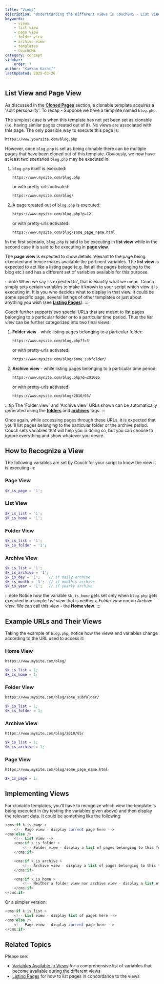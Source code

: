 ```yaml
---
title: "Views"
description: "Understanding the different views in CouchCMS - List View, Page View, Folder View, and Archive View"
keywords:
    - views
    - list view
    - page view
    - folder view
    - archive view
    - templates
    - CouchCMS
category: concept
sidebar:
    order: 7
author: "Kamran Kashif"
lastUpdated: 2025-03-20
---
```



## List View and Page View

As discussed in the [**Cloned Pages**](../cloned-pages/) section, a clonable template acquires a 'split personality'.
To recap -
Suppose we have a template named `blog.php`.

The simplest case is when this template has not yet been set as clonable (i.e. having similar pages created out of it). No views are associated with this page. The only possible way to execute this page is:

```txt
https://www.yoursite.com/blog.php
```

However, once `blog.php` is set as being clonable there can be multiple pages that have been cloned out of this template.
Obviously, we now have at least two scenarios `blog.php` may be executed in:

<Steps>

1. `blog.php` itself is executed:

    ```txt "blog.php"
    https://www.mysite.com/blog.php
    ```
    or with pretty-urls activated:
    ```txt "blog/"
    https://www.mysite.com/blog/
    ```

2. A page created out of `blog.php` is executed:

    ```txt "blog.php?p=12"
    https://www.mysite.com/blog.php?p=12
    ```

    or with pretty-urls activated:

    ```txt "blog/some_page_name.html"
    https://www.mysite.com/blog/some_page_name.html
    ```

</Steps>

In the first scenario, `blog.php` is said to be executing in **list view** while in the second case it is said to be executing in **page view**.

The **page view** is expected to show details relevant to the page being executed and hence makes available the pertinent variables.
The **list view** is expected to act like a listing page (e.g. list all the pages belonging to the blog etc.) and has a different set of variables available for this purpose.

:::note
When we say 'is expected to', that is exactly what we mean.
Couch simply sets certain variables to make it known to your script which view it is executing in. It is you who decides what to display in that view. It could be some specific page, several listings of other templates or just about anything you wish (see [**Listing Pages**](../listing-pages/)).
:::

Couch further supports two special URLs that are meant to list pages belonging to a particular folder or to a particular time period.
Thus the *list view* can be further categorized into two final views:

<Steps>

1. **Folder view** - while listing pages belonging to a particular folder:

    ```txt "blog.php?f=3"
    https://www.mysite.com/blog.php?f=3
    ```
    or with pretty-urls activated:
    ```txt "blog/some_subfolder/"
    https://www.mysite.com/blog/some_subfolder/
    ```

2. **Archive view** - while listing pages belonging to a particular time period:

    ```txt "blog.php?d=201005"
    https://www.mysite.com/blog.php?d=201005
    ```

    or with pretty-urls activated:

    ```txt "blog/2010/05/"
    https://www.mysite.com/blog/2010/05/
    ```

</Steps>

:::tip
The 'Folder view' and 'Archive view' URLs shown can be automatically generated using the [**folders**](../../tags-reference/folders/) and [**archives**](../../tags-reference/archives/) tags.
:::

Once again, while accessing pages through these URLs, it is expected that you'll list pages belonging to the particular folder or the archive period. Couch sets variables that will help you in doing so, but you can choose to ignore everything and show whatever you desire.

## How to Recognize a View

The following variables are set by Couch for your script to know the view it is executing in:

### Page View

```php
$k_is_page = '1';
```

### List View

```php
$k_is_list = '1';
$k_is_home = '1';
```

### Folder View

```php
$k_is_list = '1';
$k_is_folder = '1';
```

### Archive View

```php
$k_is_list = '1';
$k_is_archive = '1';
$k_is_day = '1';    // if daily archive
$k_is_month = '1';  // if monthly archive
$k_is_year = '1';   // if yearly archive
```

:::note
Notice how the variable `$k_is_home` gets set only when `blog.php` gets executed in a simple *List view* that is neither a *Folder view* nor an *Archive view*. We can call this view - the **Home view**.
:::

## Example URLs and Their Views

Taking the example of `blog.php`, notice how the views and variables change according to the URL used to access it:

### Home View

```txt "blog/"
https://www.mysite.com/blog/
```

```php
$k_is_list = 1;
$k_is_home = 1;
```

### Folder View

```txt "blog/some_subfolder/"
https://www.mysite.com/blog/some_subfolder/
```

```php
$k_is_list = 1;
$k_is_folder = 1;
```

### Archive View

```txt "blog/2010/05/"
https://www.mysite.com/blog/2010/05/
```

```php
$k_is_list = 1;
$k_is_archive = 1;
```

### Page View

```txt "blog/some_page_name.html"
https://www.mysite.com/blog/some_page_name.html
```

```php
$k_is_page = 1;
```

## Implementing Views

For clonable templates, you'll have to recognize which view the template is being executed in (by testing the variables given above) and then display the relevant data.
It could be something like the following:

```php
<cms:if k_is_page >
    <!-- Page view - display current page here -->
<cms:else />
    <!-- List view -->
    <cms:if k_is_folder >
        <!-- Folder view - display a list of pages belonging to this folder here -->
    </cms:if>

    <cms:if k_is_archive >
        <!-- Archive view - display a list of pages belonging to this time period here -->
    </cms:if>

    <cms:if k_is_home >
        <!-- Neither a folder view nor archive view - display a list of ALL pages cloned from this template here -->
    </cms:if>
</cms:if>
```

Or a simpler version:

```php
<cms:if k_is_list >
    <!-- List view - display list of pages here -->
<cms:else />
    <!-- Page view - display current page here -->
</cms:if>
```

## Related Topics

Please see:

- [Variables Available in Views](../variables-in-views) for a comprehensive list of variables that become available during the different views
- [Listing Pages](../listing-pages) for how to list pages in concordance to the views
